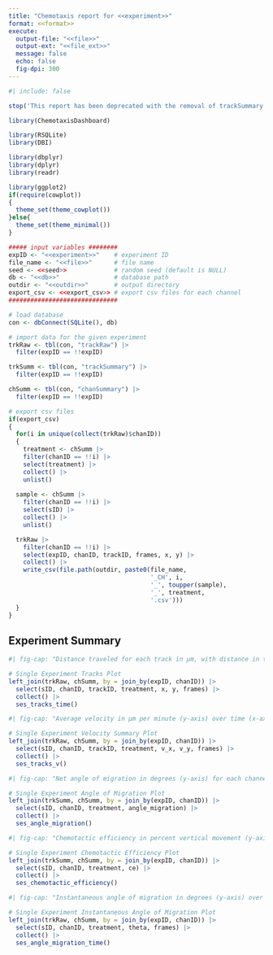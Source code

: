 ```yaml
---
title: "Chemotaxis report for <<experiment>>"
format: <<format>>
execute:
  output-file: "<<file>>"
  output-ext: "<<file_ext>>"
  message: false
  echo: false
  fig-dpi: 300
---
```


<!-- This file is meant to be edited and run by `export_ses`.
Running it outside of `export_ses` will not work without modifying the file -->

```r
#| include: false

stop('This report has been deprecated with the removal of trackSummary and chanRaw from the database.')

library(ChemotaxisDashboard)

library(RSQLite)
library(DBI)

library(dbplyr)
library(dplyr)
library(readr)

library(ggplot2)
if(require(cowplot))
{
  theme_set(theme_cowplot())
}else{
  theme_set(theme_minimal())
}

##### input variables ########
expID <- "<<experiment>>"    # experiment ID
file_name <- "<<file>>"      # file name
seed <- <<seed>>             # random seed (default is NULL)
db <- "<<db>>"               # database path
outdir <- "<<outdir>>"       # output directory
export_csv <- <<export_csv>> # export csv files for each channel
##############################

# load database
con <- dbConnect(SQLite(), db)

# import data for the given experiment
trkRaw <- tbl(con, "trackRaw") |>
  filter(expID == !!expID)

trkSumm <- tbl(con, "trackSummary") |>
  filter(expID == !!expID)

chSumm <- tbl(con, "chanSummary") |>
  filter(expID == !!expID)

# export csv files
if(export_csv)
{
  for(i in unique(collect(trkRaw)$chanID))
  {
    treatment <- chSumm |>
    filter(chanID == !!i) |>
    select(treatment) |>
    collect() |>
    unlist()
  
  sample <- chSumm |>
    filter(chanID == !!i) |>
    select(sID) |>
    collect() |>
    unlist()

  trkRaw |>
    filter(chanID == !!i) |>
    select(expID, chanID, trackID, frames, x, y) |>
    collect() |>
    write_csv(file.path(outdir, paste0(file_name, 
                                       '_CH', i, 
                                       '_', toupper(sample),
                                       '_', treatment,
                                       '.csv')))
  }
}
```

## Experiment Summary

```r
#| fig-cap: "Distance traveled for each track in μm, with distance in the direction of the chemoattractant on the y-axis, and distance perpendicular to the chemoattractant on the x-axis. Each pane represents a channel in the assay, and tracks are time coded by color."

# Single Experiment Tracks Plot
left_join(trkRaw, chSumm, by = join_by(expID, chanID)) |>
  select(sID, chanID, trackID, treatment, x, y, frames) |>
  collect() |>
  ses_tracks_time()
```

```r
#| fig-cap: "Average velocity in μm per minute (y-axis) over time (x-axis) for each channel in the assay. Orange lines represent the velocity in the direction of the chemoattractant, and black lines represent the velocity perpendicular to the chemoattractant. The average over the entire duration of the assy is represented by the dashed lines."

# Single Experiment Velocity Summary Plot
left_join(trkRaw, chSumm, by = join_by(expID, chanID)) |>
  select(sID, chanID, trackID, treatment, v_x, v_y, frames) |>
  collect() |>
  ses_tracks_v()
```

```r
#| fig-cap: "Net angle of migration in degrees (y-axis) for each channel in the assay (x-axis). The angle is calculated as the angle between the starting and ending points relative to the chemoattractant gradient. Smaller angles indicate movement toward the chemoattractant, angles closer to 90º indicate greater undirected movement perpendicular to the chemoattractant gradient, and values over 90º indicate movement against the chemoattractant gradient."

# Single Experiment Angle of Migration Plot
left_join(trkSumm, chSumm, by = join_by(expID, chanID)) |>
  select(sID, chanID, treatment, angle_migration) |>
  collect() |>
  ses_angle_migration()
```

```r
#| fig-cap: "Chemotactic efficiency in percent vertical movement (y-axis) for each channel in the assay (x-axis). Chemotactic efficiency is calculated as the ratio of the distance traveled in the direction of the chemoattractant to the total distance traveled. A value of 100% indicates the cell traveled directly along the chemotaxis gradient, while a value of 0% indicates the cell traveled exactly perpendicular to the gradient."

# Single Experiment Chemotactic Efficiency Plot
left_join(trkSumm, chSumm, by = join_by(expID, chanID)) |>
  select(sID, chanID, treatment, ce) |>
  collect() |>
  ses_chemotactic_efficiency()
```

```r
#| fig-cap: "Instantaneous angle of migration in degrees (y-axis) over time in minutes (x-axis). The angle is calculated as the angle the cell is traveling relative to the chemoattractant gradient. Smaller angles indicate movement toward the chemoattractant, angles closer to 90º indicate greater undirected movement perpendicular to the chemoattractant gradient, and values greater than 90º indicate movement against the chemoattractant gradient."

# Single Experiment Instantaneous Angle of Migration Plot
left_join(trkRaw, chSumm, by = join_by(expID, chanID)) |>
  select(sID, chanID, treatment, theta, frames) |>
  collect() |>
  ses_angle_migration_time()
```
